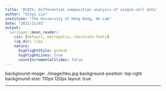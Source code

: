 ```yaml
---
title: 'DCATS: Differential composition analysis of single-cell data'
author: "Xinyi Lin"
institute: "The University of Hong Kong, Ho Lab"
date: "2021/11/01"
output:
  xaringan::moon_reader:
    css: [default, metropolis, chocolate-fonts]
    lib_dir: libs
    nature:
      highlightStyle: github
      highlightLines: true
      countIncrementalSlides: false
---
```


background-image: ./image/hku.jpg
background-position: top right
background-size: 110px 120px
layout: true

---